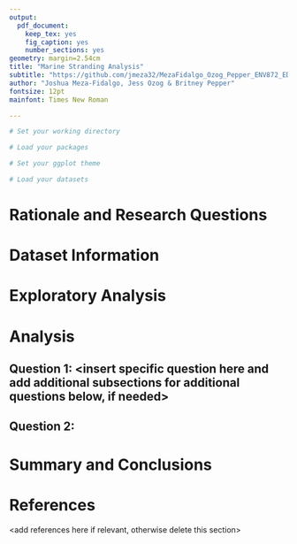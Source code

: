 ```yaml
---
output: 
  pdf_document:
    keep_tex: yes
    fig_caption: yes
    number_sections: yes
geometry: margin=2.54cm
title: "Marine Stranding Analysis"
subtitle: "https://github.com/jmeza32/MezaFidalgo_Ozog_Pepper_ENV872_EDA_FinalProject.git"
author: "Joshua Meza-Fidalgo, Jess Ozog & Britney Pepper"
fontsize: 12pt
mainfont: Times New Roman

---
```


\newpage
\tableofcontents 
\newpage
\listoftables 
\newpage
\listoffigures 
\newpage

```r
# Set your working directory

# Load your packages

# Set your ggplot theme

# Load your datasets


```


# Rationale and Research Questions



\newpage

# Dataset Information



\newpage

# Exploratory Analysis 



\newpage

# Analysis



## Question 1: <insert specific question here and add additional subsections for additional questions below, if needed>

## Question 2: 




\newpage

# Summary and Conclusions


\newpage

# References
<add references here if relevant, otherwise delete this section> 
